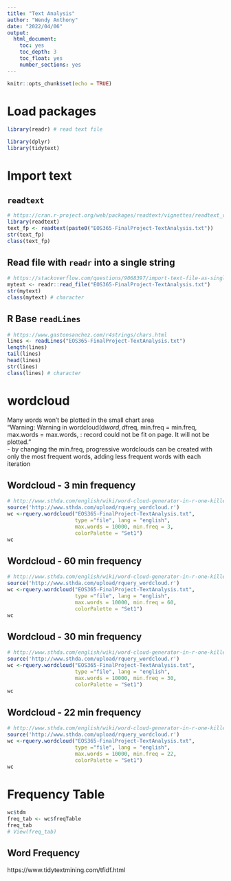 ```yaml
---
title: "Text Analysis"
author: "Wendy Anthony"
date: "2022/04/06"
output:
  html_document:
    toc: yes
    toc_depth: 3
    toc_float: yes
    number_sections: yes
---
```


```r
knitr::opts_chunk$set(echo = TRUE)
```

# Load packages
```r
library(readr) # read text file

library(dplyr)
library(tidytext)
```
# Import text
## `readtext`
```r
# https://cran.r-project.org/web/packages/readtext/vignettes/readtext_vignette.html
library(readtext)
text_fp <- readtext(paste0("EOS365-FinalProject-TextAnalysis.txt"))
str(text_fp)
class(text_fp)
```
## Read file with `readr` into a single string
```r
# https://stackoverflow.com/questions/9068397/import-text-file-as-single-character-string
mytext <- readr::read_file("EOS365-FinalProject-TextAnalysis.txt")
str(mytext)
class(mytext) # character
```

## R Base `readLines`
```r
# https://www.gastonsanchez.com/r4strings/chars.html
lines <- readLines("EOS365-FinalProject-TextAnalysis.txt")
length(lines)
tail(lines)
head(lines)
str(lines)
class(lines) # character
```
# wordcloud
Many words won't be plotted in the small chart area  
"Warning: Warning in wordcloud(d$word, d$freq, min.freq = min.freq, max.words = max.words, : record could not be fit on page. It will not be plotted."  
- by changing the min.freq, progressive wordclouds can be created with only the most frequent words, adding less frequent words with each iteration

## Wordcloud - 3 min frequency
```r
# http://www.sthda.com/english/wiki/word-cloud-generator-in-r-one-killer-function-to-do-everything-you-need
source('http://www.sthda.com/upload/rquery_wordcloud.r')
wc <-rquery.wordcloud("EOS365-FinalProject-TextAnalysis.txt", 
                      type ="file", lang = "english", 
                      max.words = 10000, min.freq = 3,
                      colorPalette = "Set1")
wc
```

## Wordcloud - 60 min frequency
```r
# http://www.sthda.com/english/wiki/word-cloud-generator-in-r-one-killer-function-to-do-everything-you-need
source('http://www.sthda.com/upload/rquery_wordcloud.r')
wc <-rquery.wordcloud("EOS365-FinalProject-TextAnalysis.txt", 
                      type ="file", lang = "english", 
                      max.words = 10000, min.freq = 60,
                      colorPalette = "Set1")
wc
```
## Wordcloud - 30 min frequency
```r
# http://www.sthda.com/english/wiki/word-cloud-generator-in-r-one-killer-function-to-do-everything-you-need
source('http://www.sthda.com/upload/rquery_wordcloud.r')
wc <-rquery.wordcloud("EOS365-FinalProject-TextAnalysis.txt", 
                      type ="file", lang = "english", 
                      max.words = 10000, min.freq = 30,
                      colorPalette = "Set1")
wc
```
## Wordcloud - 22 min frequency
```r
# http://www.sthda.com/english/wiki/word-cloud-generator-in-r-one-killer-function-to-do-everything-you-need
source('http://www.sthda.com/upload/rquery_wordcloud.r')
wc <-rquery.wordcloud("EOS365-FinalProject-TextAnalysis.txt", 
                      type ="file", lang = "english", 
                      max.words = 10000, min.freq = 22,
                      colorPalette = "Set1")
wc
```

# Frequency Table
```r
wc$tdm
freq_tab <- wc$freqTable
freq_tab
# View(freq_tab)
```






## Word Frequency
https://www.tidytextmining.com/tfidf.html
```r

```

